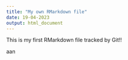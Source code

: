 ```yaml
---
title: "My own RMarkdown file"
date: 19-04-2023
output: html_document
---
```


This is my first RMarkdown file tracked by Git!!

aan